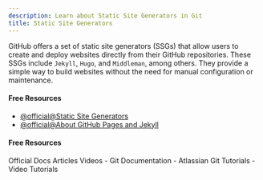 ```yaml
---
description: Learn about Static Site Generators in Git
title: Static Site Generators
---
```


GitHub offers a set of static site generators (SSGs) that allow users to create and deploy websites directly from their GitHub repositories. These SSGs include `Jekyll`, `Hugo`, and `Middleman`, among others. They provide a simple way to build websites without the need for manual configuration or maintenance.

#### Free Resources

- [@official@Static Site Generators](https://github.com/collections/static-site-generators)
- [@official@About GitHub Pages and Jekyll](https://docs.github.com/en/pages/setting-up-a-github-pages-site-with-jekyll/about-github-pages-and-jekyll)

#### Free Resources

<Tabs defaultValue="official">
<TabsList>
<TabsTrigger value="official">Official Docs</TabsTrigger>
<TabsTrigger value="article">Articles</TabsTrigger>
<TabsTrigger value="video">Videos</TabsTrigger>
</TabsList>

<TabsContent value="official">
- <Link href="https://git-scm.com/docs">Git Documentation</Link>
</TabsContent>
<TabsContent value="article">
- <Link href="https://www.atlassian.com/git/tutorials">Atlassian Git Tutorials</Link>
</TabsContent>
<TabsContent value="video">
- <Link href="https://www.youtube.com/results?search_query=git+static-site-generators+tutorial">Video Tutorials</Link>
</TabsContent>
</Tabs>

<Outlet path="5-github/basics/static-site-generators" />
